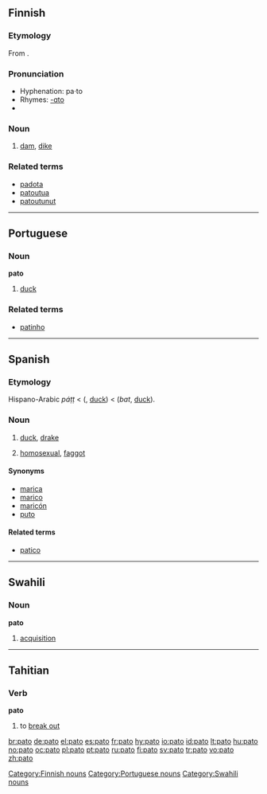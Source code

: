 {{see|pāto}}
==Finnish==

===Etymology===
From {{proto|Finno-Ugric|paδɜ|lang=fi}}.

===Pronunciation===
*Hyphenation: pa·to
*Rhymes: [[Rhymes:Finnish:-ɑto|-ɑto]]
*{{IPA|lang=fi|[ˈpɑto]}}

===Noun===
{{fi-noun|pa|type=mato}}

# [[dam]], [[dike]]

===Related terms===
*[[padota]]
*[[patoutua]]
*[[patoutunut]]

[[Category:Finnish nouns]]

----

==Portuguese==

===Noun===
'''pato''' {{m}}

# [[duck]]

===Related terms===
*[[patinho]]

[[Category:Portuguese nouns]]

----

==Spanish==

===Etymology===
Hispano-Arabic ''páṭṭ'' < {{Ar.|es}} {{Arab|[[بط]]}} ({{IPAchar|''baṭṭ''}}, [[duck]]) < {{Pers.|es}} {{fa-Arab|[[بت]]}} (''bat'', [[duck]]).

===Noun===
{{es-noun-mf|f=pata}}

# [[duck]], [[drake]]
# {{vulgar|slang|lang=es}} [[homosexual]], [[faggot]]

====Synonyms====
*[[marica]] {{m}}
*[[marico]] {{m}}
*[[maricón]]
*[[puto]] {{m}}

====Related terms====
*[[patico]]

----

==Swahili==

===Noun===
'''pato'''

# [[acquisition]]

[[Category:Swahili nouns]]

----

==Tahitian==

===Verb===
'''pato'''

# to [[break out]]

[[br:pato]]
[[de:pato]]
[[el:pato]]
[[es:pato]]
[[fr:pato]]
[[hy:pato]]
[[io:pato]]
[[id:pato]]
[[lt:pato]]
[[hu:pato]]
[[no:pato]]
[[oc:pato]]
[[pl:pato]]
[[pt:pato]]
[[ru:pato]]
[[fi:pato]]
[[sv:pato]]
[[tr:pato]]
[[vo:pato]]
[[zh:pato]]